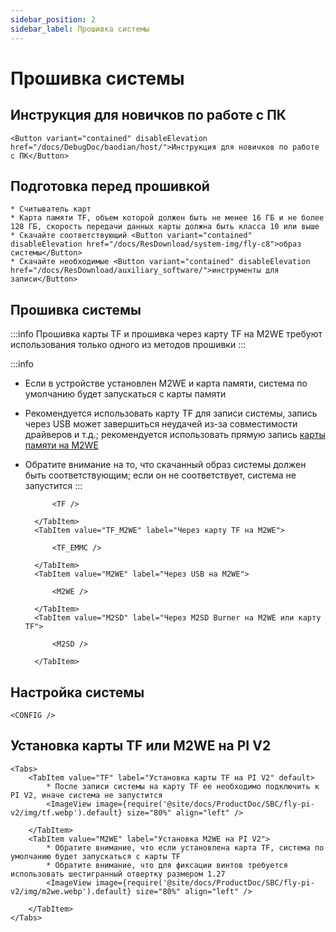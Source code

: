 ```yaml
---
sidebar_position: 2
sidebar_label: Прошивка системы
---
```








# Прошивка системы

## Инструкция для новичков по работе с ПК

    <Button variant="contained" disableElevation href="/docs/DebugDoc/baodian/host/">Инструкция для новичков по работе с ПК</Button>

## Подготовка перед прошивкой

    * Считыватель карт
    * Карта памяти TF, объем которой должен быть не менее 16 ГБ и не более 128 ГБ, скорость передачи данных карты должна быть класса 10 или выше
    * Скачайте соответствующий <Button variant="contained" disableElevation href="/docs/ResDownload/system-img/fly-c8">образ системы</Button>
    * Скачайте необходимые <Button variant="contained" disableElevation href="/docs/ResDownload/auxiliary_software/">инструменты для записи</Button>

## Прошивка системы

:::info
Прошивка карты TF и прошивка через карту TF на M2WE требуют использования только одного из методов прошивки
:::

:::info
* Если в устройстве установлен M2WE и карта памяти, система по умолчанию будет запускаться с карты памяти
* Рекомендуется использовать карту TF для записи системы, запись через USB может завершиться неудачей из-за совместимости драйверов и т.д.; рекомендуется использовать прямую запись [карты памяти на M2WE](https://mellow-next.klipper.cn/docs/ProductDoc/SBC/fly-pi-v2/fly-os)
* Обратите внимание на то, что скачанный образ системы должен быть соответствующим; если он не соответствует, система не запустится
:::

    <Tabs>
        <TabItem value="TF" label="Запись на карту TF" default>
            
            <TF />
            
        </TabItem>
        <TabItem value="TF_M2WE" label="Через карту TF на M2WE">
            
            <TF_EMMC />

        </TabItem>
        <TabItem value="M2WE" label="Через USB на M2WE">
            
            <M2WE />

        </TabItem>
        <TabItem value="M2SD" label="Через M2SD Burner на M2WE или карту TF">
            
            <M2SD />

        </TabItem>
    </Tabs>


## Настройка системы

    <CONFIG />

## Установка карты TF или M2WE на PI V2

    <Tabs>
        <TabItem value="TF" label="Установка карты TF на PI V2" default>
            * После записи системы на карту TF ее необходимо подключить к PI V2, иначе система не запустится
            <ImageView image={require('@site/docs/ProductDoc/SBC/fly-pi-v2/img/tf.webp').default} size="80%" align="left" />  

        </TabItem>
        <TabItem value="M2WE" label="Установка M2WE на PI V2">
            * Обратите внимание, что если установлена карта TF, система по умолчанию будет запускаться с карты TF
            * Обратите внимание, что для фиксации винтов требуется использовать шестигранный отвертку размером 1.27
            <ImageView image={require('@site/docs/ProductDoc/SBC/fly-pi-v2/img/m2we.webp').default} size="80%" align="left" />  

        </TabItem>
    </Tabs>
